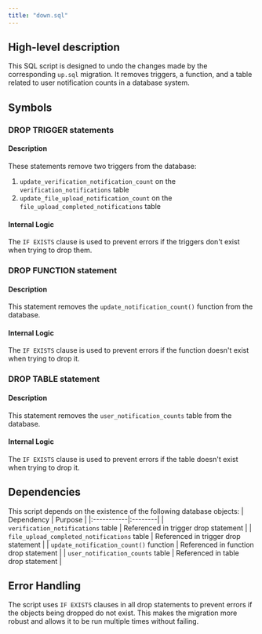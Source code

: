 ```yaml
---
title: "down.sql"
---
```


## High-level description
This SQL script is designed to undo the changes made by the corresponding `up.sql` migration. It removes triggers, a function, and a table related to user notification counts in a database system.

## Symbols

### DROP TRIGGER statements
#### Description
These statements remove two triggers from the database:
1. `update_verification_notification_count` on the `verification_notifications` table
2. `update_file_upload_notification_count` on the `file_upload_completed_notifications` table

#### Internal Logic
The `IF EXISTS` clause is used to prevent errors if the triggers don't exist when trying to drop them.

### DROP FUNCTION statement
#### Description
This statement removes the `update_notification_count()` function from the database.

#### Internal Logic
The `IF EXISTS` clause is used to prevent errors if the function doesn't exist when trying to drop it.

### DROP TABLE statement
#### Description
This statement removes the `user_notification_counts` table from the database.

#### Internal Logic
The `IF EXISTS` clause is used to prevent errors if the table doesn't exist when trying to drop it.

## Dependencies
This script depends on the existence of the following database objects:
| Dependency | Purpose |
|:-----------|:--------|
| `verification_notifications` table | Referenced in trigger drop statement |
| `file_upload_completed_notifications` table | Referenced in trigger drop statement |
| `update_notification_count()` function | Referenced in function drop statement |
| `user_notification_counts` table | Referenced in table drop statement |

## Error Handling
The script uses `IF EXISTS` clauses in all drop statements to prevent errors if the objects being dropped do not exist. This makes the migration more robust and allows it to be run multiple times without failing.